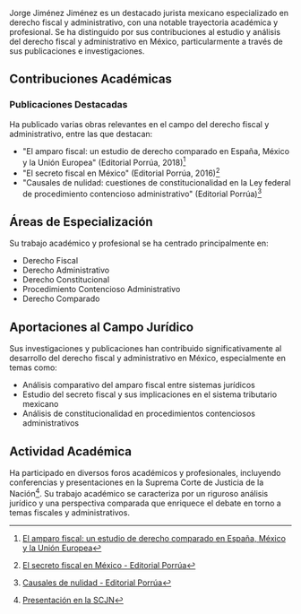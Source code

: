Jorge Jiménez Jiménez es un destacado jurista mexicano especializado en derecho fiscal y administrativo, con una notable trayectoria académica y profesional. Se ha distinguido por sus contribuciones al estudio y análisis del derecho fiscal y administrativo en México, particularmente a través de sus publicaciones e investigaciones.

## Contribuciones Académicas

### Publicaciones Destacadas

Ha publicado varias obras relevantes en el campo del derecho fiscal y administrativo, entre las que destacan:

- "El amparo fiscal: un estudio de derecho comparado en España, México y la Unión Europea" (Editorial Porrúa, 2018)[^1]
- "El secreto fiscal en México" (Editorial Porrúa, 2016)[^2]
- "Causales de nulidad: cuestiones de constitucionalidad en la Ley federal de procedimiento contencioso administrativo" (Editorial Porrúa)[^3]

## Áreas de Especialización

Su trabajo académico y profesional se ha centrado principalmente en:

- Derecho Fiscal
- Derecho Administrativo
- Derecho Constitucional
- Procedimiento Contencioso Administrativo
- Derecho Comparado

## Aportaciones al Campo Jurídico

Sus investigaciones y publicaciones han contribuido significativamente al desarrollo del derecho fiscal y administrativo en México, especialmente en temas como:

- Análisis comparativo del amparo fiscal entre sistemas jurídicos
- Estudio del secreto fiscal y sus implicaciones en el sistema tributario mexicano
- Análisis de constitucionalidad en procedimientos contenciosos administrativos

## Actividad Académica

Ha participado en diversos foros académicos y profesionales, incluyendo conferencias y presentaciones en la Suprema Corte de Justicia de la Nación[^4]. Su trabajo académico se caracteriza por un riguroso análisis jurídico y una perspectiva comparada que enriquece el debate en torno a temas fiscales y administrativos.

[^1]: [El amparo fiscal: un estudio de derecho comparado en España, México y la Unión Europea](https://books.google.com/books?id=tBg1ywEACAAJ)

[^2]: [El secreto fiscal en México - Editorial Porrúa](https://www.amazon.com.mx/EL-SECRETO-FISCAL-EN-MEXICO/dp/607092357X)

[^3]: [Causales de nulidad - Editorial Porrúa](https://www.buscalibre.com.mx/libro-causales-de-nulidad/9786070927744/)

[^4]: [Presentación en la SCJN](https://www.scjn.gob.mx/)
